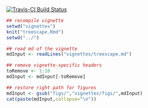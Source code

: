 [![Travis-CI Build Status](https://travis-ci.org/thibautjombart/treescape.png?branch=master)](https://travis-ci.org/thibautjombart/treescape)

<style TYPE="text/css">
code.has-jax {font: inherit; font-size: 100%; background: inherit; border: inherit;}
</style>
<script type="text/x-mathjax-config">
MathJax.Hub.Config({
    tex2jax: {
        inlineMath: [['$','$'], ['\\(','\\)']],
        skipTags: ['script', 'noscript', 'style', 'textarea', 'pre'] // removed 'code' entry
    }
});
MathJax.Hub.Queue(function() {
    var all = MathJax.Hub.getAllJax(), i;
    for(i = 0; i < all.length; i += 1) {
        all[i].SourceElement().parentNode.className += ' has-jax';
    }
});
</script>
<script type="text/javascript" src="http://cdn.mathjax.org/mathjax/latest/MathJax.js?config=TeX-AMS-MML_HTMLorMML"></script>

```r
## recompile vignette
setwd("vignettes")
knit("treescape.Rmd")
setwd("../")
```

```r
## read md of the vignette
mdInput <- readLines("vignettes/treescape.md")

## remove vignette-specific headers
toRemove <- 1:10
mdInput <- mdInput[-toRemove]

## restore right path for figures
mdInput <- gsub("figs/","vignettes/figs/",mdInput)
cat(paste(mdInput,collapse="\n"))
```

